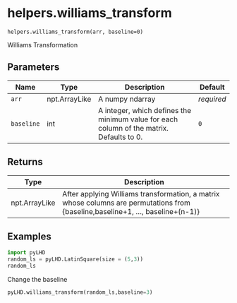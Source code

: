 # helpers.williams_transform { #pyLHD.helpers.williams_transform }

`helpers.williams_transform(arr, baseline=0)`

Williams Transformation

## Parameters

| Name       | Type          | Description                                                                              | Default    |
|------------|---------------|------------------------------------------------------------------------------------------|------------|
| `arr`      | npt.ArrayLike | A numpy ndarray                                                                          | _required_ |
| `baseline` | int           | A integer, which defines the minimum value for each column of the matrix. Defaults to 0. | `0`        |

## Returns

| Type          | Description                                                                                                                     |
|---------------|---------------------------------------------------------------------------------------------------------------------------------|
| npt.ArrayLike | After applying Williams transformation, a matrix whose columns are permutations from {baseline,baseline+1, ..., baseline+(n-1)} |

## Examples



```python
import pyLHD
random_ls = pyLHD.LatinSquare(size = (5,3))
random_ls
```
Change the baseline
```python
pyLHD.williams_transform(random_ls,baseline=3)
```